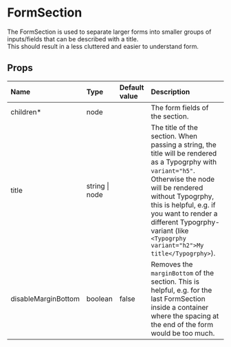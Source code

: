 
<Meta title="Docs/Components/Form/FormSection" />

# FormSection

The FormSection is used to separate larger forms into smaller groups of inputs/fields that can be described with a title.<br/>
This should result in a less cluttered and easier to understand form.

<Canvas>
    <Story id="stories-components-form-formsection--example" />
</Canvas>

## Props

| Name                | Type           | Default value | Description                                                                                                                                                                                                                                                                                             |
| :------------------ | :------------- | :------------ | :------------------------------------------------------------------------------------------------------------------------------------------------------------------------------------------------------------------------------------------------------------------------------------------------------ |
| children\*          | node           |               | The form fields of the section.                                                                                                                                                                                                                                                                         |
| title               | string \| node |               | The title of the section. When passing a string, the title will be rendered as a Typogrphy with `variant="h5"`. Otherwise the node will be rendered without Typogrphy, this is helpful, e.g. if you want to render a different Typogrphy-variant (like `<Typogrphy variant="h2">My title</Typogrphy>`). |
| disableMarginBottom | boolean        | false         | Removes the `marginBottom` of the section. This is helpful, e.g. for the last FormSection inside a container where the spacing at the end of the form would be too much.                                                                                                                                |
